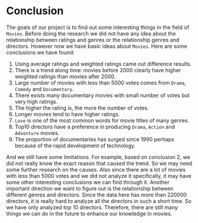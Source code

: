 # Conclusion

The goals of our project is to find out some interesting things in the field of `Movies`. Before doing the research we did not have any idea about the relationship between ratings and genres or the relationship genres and directors. However now we have basic ideas about `Movies`. Here are some conclusions we have found:

1. Using average ratings and weighted ratings came out difference results.
2. There is a trend along time: movies before 2000 clearly have higher weighted ratings than movies after 2000. 
3. Large number of movies with less than 5000 votes comes from `Drama`, `Comedy` and `Documentary`. 
4. There exists many documentary movies with small number of votes but very high ratings.
5. The higher the rating is, the more the number of votes.
6. Longer movies tend to have higher ratings. 
7. `Love` is one of the most common words for movie titles of many genres.
8. Top10 directors have a preference in producing `Drama`, `Action` and `Adventure` movies.
9. The proportion of documentaries has surged since 1990 perhaps because of the rapid development of technology.

And we still have some limitations. For example, based on conclusion 2, we did not really know the exact reason that caused the trend. So we may need some further research on the causes. Also since there are a lot of movies with less than 5000 votes and we did not analyze it specifically, it may have some other interesting conclusions we can find through it. Another important direction we want to figure out is the relationship between different genres and directors. Since the data here has more than 220000 directors, it is really hard to analyze all the directors in such a short time. So we have only analyzed top 10 directors. Therefore, there are still many things we can do in the future to enhance our knowledge in movies. 
